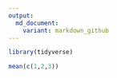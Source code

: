 ```yaml
---
output:
  md_document:
    variant: markdown_github
---
```


```r
library(tidyverse)
```

```r
mean(c(1,2,3))
```

